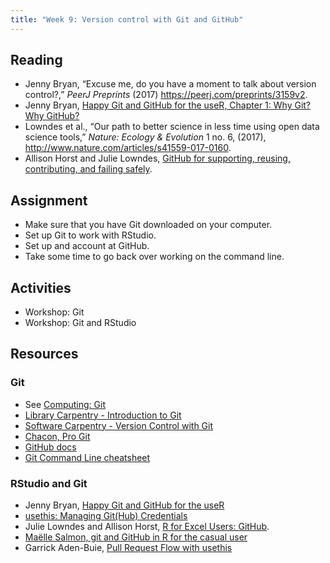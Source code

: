 ```yaml
---
title: "Week 9: Version control with Git and GitHub"
---
```



## Reading
- Jenny Bryan, "Excuse me, do you have a moment to talk about version control?," *PeerJ Preprints* (2017) <https://peerj.com/preprints/3159v2>.
- Jenny Bryan, [Happy Git and GitHub for the useR, Chapter 1: Why Git? Why GitHub?](https://happygitwithr.com/big-picture)
- Lowndes et al., "Our path to better science in less time using open data science tools," *Nature: Ecology & Evolution* 1 no. 6, (2017), <http://www.nature.com/articles/s41559-017-0160>.
- Allison Horst and Julie Lowndes, [GitHub for supporting, reusing, contributing, and failing safely](https://openscapes.org/blog/2022-05-27-github-illustrated-series/).

## Assignment
- Make sure that you have Git downloaded on your computer.
- Set up Git to work with RStudio.
- Set up and account at GitHub.
- Take some time to go back over working on the command line.

## Activities
- Workshop: Git
- Workshop: Git and RStudio

## Resources

### Git
- See [Computing: Git](/computing.qmd#sec-git)
- [Library Carpentry - Introduction to Git](https://librarycarpentry.org/lc-git)
- [Software Carpentry - Version Control with Git](https://swcarpentry.github.io/git-novice/)
- [Chacon, Pro Git](https://git-scm.com/book/en/v2)
- [GitHub docs](https://docs.github.com/en)
- [Git Command Line cheatsheet](https://github.com/WebDevStudios/CLI-Cheat-Sheet/blob/master/git-commands.md)

### RStudio and Git
- Jenny Bryan, [Happy Git and GitHub for the useR](http://happygitwithr.com)
- [usethis: Managing Git(Hub) Credentials](https://usethis.r-lib.org/articles/git-credentials.html)
- Julie Lowndes and Allison Horst, [R for Excel Users: GitHub](https://rstudio-conf-2020.github.io/r-for-excel/github.html).
- [Maëlle Salmon, git and GitHub in R for the casual user](https://masalmon.eu/2023/01/12/git-github-casual/)
- Garrick Aden-Buie, [Pull Request Flow with usethis](https://www.garrickadenbuie.com/blog/pull-request-flow-usethis)
